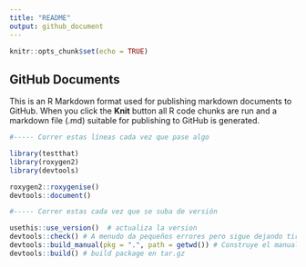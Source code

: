 ```yaml
---
title: "README"
output: github_document
---
```


```r
knitr::opts_chunk$set(echo = TRUE)
```

## GitHub Documents

This is an R Markdown format used for publishing markdown documents to GitHub. When you click the **Knit** button all R code chunks are run and a markdown file (.md) suitable for publishing to GitHub is generated.


```r

#----- Correr estas líneas cada vez que pase algo

library(testthat)
library(roxygen2)
library(devtools)

roxygen2::roxygenise()
devtools::document() 

#----- Correr estas cada vez que se suba de versión

usethis::use_version()  # actualiza la version 
devtools::check() # A menudo da pequeños errores pero sigue dejando tirar
devtools::build_manual(pkg = ".", path = getwd()) # Construye el manual en PDF
devtools::build() # build package en tar.gz

```

